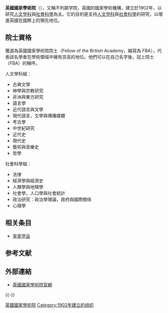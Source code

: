 {{expand|time=2018-06-26T13:33:45+00:00}}
{{unreferenced|time=2018-06-26T13:33:45+00:00}}
{{infobox organization
|name         = 英國國家學術院<br>British Academy
|image        = British Academy front.jpg
|size         = 250px
|abbreviation = 
|motto        = 
|formation    = 1902年成立<br />1902年获[[皇家宪章|皇家宪章]]
|type         = 國家學術研究單位
|status       = charity
|headquarters = 英國倫敦[[卡尔顿府联排|卡尔顿府联排]]10-11號
|leader_title = 院長
|leader_name  = Sir David Cannadine
|membership = 900
|num_staff =
|website      = [http://www.britac.ac.uk www.britac.ac.uk]
}}
'''英國國家學術院'''（{{lang-en|British Academy}}），又稱不列颠学院，英國的國家學術機構，建立於1902年，以研究[[人文学科|人文学科]]與[[社會科學|社會科學]]為主。它的目的是支持[[人文学科|人文学科]]與[[社會科學|社會科學]]的研究，以增進英國在國際上的領先地位。

== 院士資格 ==
獲選為英國國家學術院院士（Fellow of the British Academy，縮寫為 FBA），代表該名學者在學術領域中擁有崇高的地位。他們可以在自己名字後，冠上院士（FBA）的稱呼。

人文學科組：
* 古典文學 
* 神學與宗教研究
* 非洲與東方研究
* 語言學
* 近代語言與文學 
* 現代語言，文學與傳播媒體
* 考古學
* 中世紀研究
* 近代史
* 現代史
* 藝術與音樂史
* 哲學

社會科學組：
* 法律
* 經濟學與經濟史
* 人類學與地理學
* 社會學，人口學與社會統計
* 政治研究：政治學理論，政府與國際關係
* 心理學

==相关条目==
*[[皇家学会|皇家学会]]
== 参考文献 ==
{{Reflist}}

== 外部連結 ==
* [http://www.britac.ac.uk/ 英國國家學術院官網] {{Wayback|url=http://www.britac.ac.uk/ |date=20080907011801 }}

{{-}}


{{DEFAULTSORT:British Academy}}
[[Category:英國國家學術院|]]
[[Category:1902年建立的组织|Category:1902年建立的组织]]